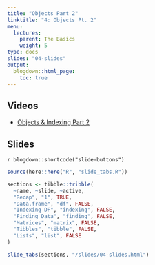 ```yaml
---
title: "Objects Part 2"
linktitle: "4: Objects Pt. 2"
menu:
  lectures:
    parent: The Basics
    weight: 5
type: docs
slides: "04-slides"
output:
  blogdown::html_page:
    toc: true
---
```


## Videos

- [Objects & Indexing Part 2](https://youtu.be/JWWsYjwgADI)

## Slides

`r blogdown::shortcode("slide-buttons")`

```r

source(here::here("R", "slide_tabs.R"))

sections <- tibble::tribble(
  ~name, ~slide, ~active,
  "Recap", "1", TRUE,
  "Data.frame", "df", FALSE,
  "Indexing DF", "indexing", FALSE,
  "Finding Data", "finding", FALSE,
  "Matrices", "matrix", FALSE,
  "Tibbles", "tibble", FALSE,
  "Lists", "list", FALSE
)

slide_tabs(sections, "/slides/04-slides.html")
```